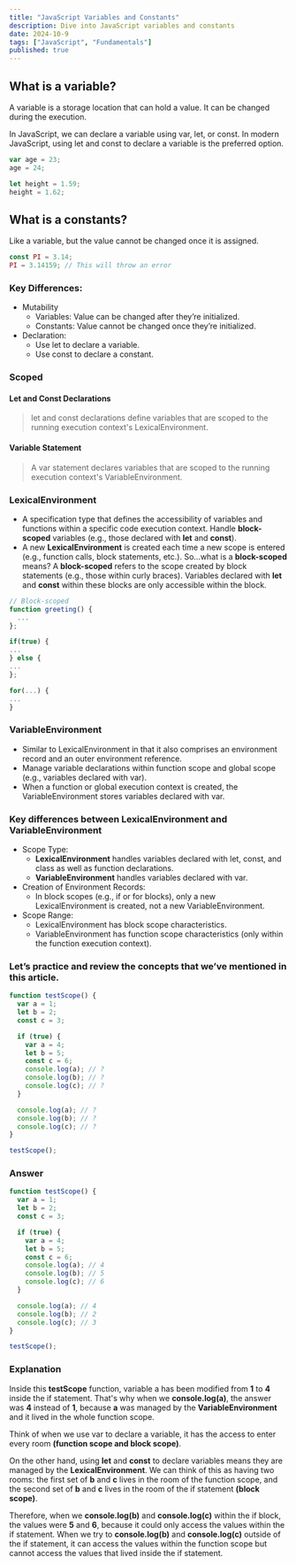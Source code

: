 ```yaml
---
title: "JavaScript Variables and Constants"
description: Dive into JavaScript variables and constants
date: 2024-10-9
tags: ["JavaScript", "Fundamentals"]
published: true
---
```


## What is a variable?

A variable is a storage location that can hold a value. It can be changed during the execution.

In JavaScript, we can declare a variable using var, let, or const. In modern JavaScript, using let and const to declare a variable is the preferred option.

```js
var age = 23;
age = 24;

let height = 1.59;
height = 1.62;
```

## What is a constants?

Like a variable, but the value cannot be changed once it is assigned.

```js
const PI = 3.14;
PI = 3.14159; // This will throw an error
```

### Key Differences:

- Mutability
  - Variables: Value can be changed after they’re initialized.
  - Constants: Value cannot be changed once they’re initialized.
- Declaration:
  - Use let to declare a variable.
  - Use const to declare a constant.

### Scoped

#### Let and Const Declarations

> let and const declarations define variables that are scoped to the running execution context's LexicalEnvironment.

#### Variable Statement

> A var statement declares variables that are scoped to the running execution context's VariableEnvironment.

### LexicalEnvironment

- A specification type that defines the accessibility of variables and functions within a specific code execution context.
  Handle **block-scoped** variables (e.g., those declared with **let** and **const**).
- A new **LexicalEnvironment** is created each time a new scope is entered (e.g., function calls, block statements, etc.).
  So…what is a **block-scoped** means? A **block-scoped** refers to the scope created by block statements (e.g., those within curly braces). Variables declared with **let** and **const** within these blocks are only accessible within the block.

```js
// Block-scoped
function greeting() {
  ...
};

if(true) {
...
} else {
...
};

for(...) {
...
}
```

### VariableEnvironment

- Similar to LexicalEnvironment in that it also comprises an environment record and an outer environment reference.
- Manage variable declarations within function scope and global scope (e.g., variables declared with var).
- When a function or global execution context is created, the VariableEnvironment stores variables declared with var.

### Key differences between LexicalEnvironment and VariableEnvironment

- Scope Type:
  - **LexicalEnvironment** handles variables declared with let, const, and class as well as function declarations.
  - **VariableEnvironment** handles variables declared with var.
- Creation of Environment Records:
  - In block scopes (e.g., if or for blocks), only a new LexicalEnvironment is created, not a new VariableEnvironment.
- Scope Range:
  - LexicalEnvironment has block scope characteristics.
  - VariableEnvironment has function scope characteristics (only within the function execution context).

### Let’s practice and review the concepts that we’ve mentioned in this article.

```js
function testScope() {
  var a = 1;
  let b = 2;
  const c = 3;

  if (true) {
    var a = 4;
    let b = 5;
    const c = 6;
    console.log(a); // ?
    console.log(b); // ?
    console.log(c); // ?
  }

  console.log(a); // ?
  console.log(b); // ?
  console.log(c); // ?
}

testScope();
```

### Answer

```js
function testScope() {
  var a = 1;
  let b = 2;
  const c = 3;

  if (true) {
    var a = 4;
    let b = 5;
    const c = 6;
    console.log(a); // 4
    console.log(b); // 5
    console.log(c); // 6
  }

  console.log(a); // 4
  console.log(b); // 2
  console.log(c); // 3
}

testScope();
```

### Explanation

Inside this **testScope** function, variable a has been modified from **1** to **4** inside the if statement. That's why when we **console.log(a)**, the answer was **4** instead of **1**, because **a** was managed by the **VariableEnvironment** and it lived in the whole function scope.

Think of when we use var to declare a variable, it has the access to enter every room **(function scope and block scope)**.

On the other hand, using **let** and **const** to declare variables means they are managed by the **LexicalEnvironment**. We can think of this as having two rooms: the first set of **b** and **c** lives in the room of the function scope, and the second set of **b** and **c** lives in the room of the if statement **(block scope)**.

Therefore, when we **console.log(b)** and **console.log(c)** within the if block, the values were **5** and **6**, because it could only access the values within the if statement. When we try to **console.log(b)** and **console.log(c)** outside of the if statement, it can access the values within the function scope but cannot access the values that lived inside the if statement.
